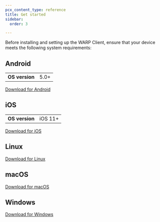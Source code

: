 ```yaml
---
pcx_content_type: reference
title: Get started
sidebar:
  order: 3

---
```



Before installing and setting up the WARP Client, ensure that your device meets the following system requirements:

## Android

|                |      |
| -------------- | ---- |
| **OS version** | 5.0+ |

[Download for Android](https://play.google.com/store/apps/details?id=com.cloudflare.onedotonedotonedotone)

## iOS

|                |         |
| -------------- | ------- |
| **OS version** | iOS 11+ |

[Download for iOS](https://apps.apple.com/us/app/id1423538627)

## Linux

<Render file="warp/system-requirements/linux" product="cloudflare-one" />

[Download for Linux](https://pkg.cloudflareclient.com/)

## macOS

<Render file="warp/system-requirements/macos" product="cloudflare-one" />

[Download for macOS](https://install.appcenter.ms/orgs/cloudflare/apps/1.1.1.1-macos-1/distribution_groups/release)

## Windows

<Render file="warp/system-requirements/windows" product="cloudflare-one" />

[Download for Windows](https://install.appcenter.ms/orgs/cloudflare/apps/1.1.1.1-windows-1/distribution_groups/release)
